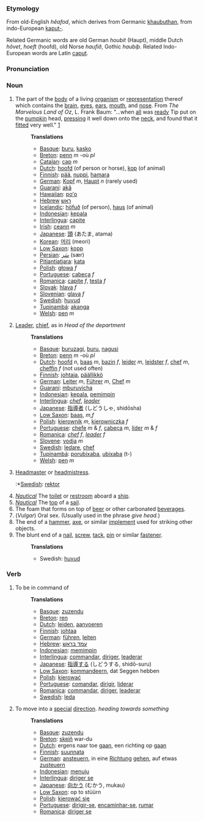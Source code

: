 ===Etymology===

From old-English ''h&ecirc;afod'', which derives from Germanic [[khaubuthan]], from indo-European [[kaput-]].

Related Germanic words are old German ''houbit'' (Haupt), middle Dutch ''h&ocirc;vet'', ''hoeft'' (hoofd), old Norse ''haufi&eth;'', Gothic ''haubi&thorn;''. Related Indo-European words are Latin [[caput]].

===Pronunciation===

===Noun===

# The part of the [[body]] of a living [[organism]] or [[representation]] thereof which contains the [[brain]], [[eye]]s, [[ear|ears]], [[mouth]], and [[nose]].  From ''The Marvelous Land of Oz'', L. Frank Baum: "...when [[all]] was [[ready]] Tip put on the [[pumpkin]] head, [[press|pressing]] it well down onto the [[neck]], and found that it [[fit|fitted]] very well." [http://www.literature.org/authors/baum-l-frank/the-marvelous-land-of-oz/chapter-01.html]
#:
#:'''Translations'''
#:*[[Basque]]: [[buru]], [[kasko]]
#:*[[Breton]]: [[penn]] ''m'' -où ''pl''
#:*[[Catalan]]: [[cap]] ''m''
#:*[[Dutch]]: [[hoofd]] (of person or horse), [[kop]] (of animal)
#:*[[Finnish]]: [[pää]], [[nuppi]], [[hamara]]
#:*[[German]]: [[Kopf]] ''m'', [[Haupt]] ''n'' (rarely used)
#:*[[Guaraní]]: [[akã]]
#:*[[Hawaiian]]: [[poʻo]]
#:*[[Hebrew]] [[ראש]]
#:*[[Icelandic]]: [[höfuð]] (of person), [[haus]] (of animal) 
#:*[[Indonesian]]: [[kepala]]
#:*[[Interlingua]]: [[capite]]
#:*[[Irish]]: [[ceann]] ''m''
#:*[[Japanese]]: [[頭]] (あたま, atama)
#:*[[Korean]]: [[머리]] (meori)
#:*[[Low Saxon]]: [[kopp]]
#:*[[Persian]]: [[سَر]] (sær)
#:*[[Pitjantjatjara]]: [[kata]]
#:*[[Polish]]: [[głowa]] ''f''
#:*[[Portuguese]]: [[cabeça]] ''f''
#:*[[Romanica]]: [[capite]] ''f'', [[testa]] ''f''
#:*[[Slovak]]: [[hlava]] ''f''
#:*[[Slovenian]]: [[glava]] ''f''
#:*[[Swedish]]: [[huvud]]
#:*[[Tupinambá]]: [[akanga]]
#:*[[Welsh]]: [[pen]] ''m''
#:
# [[Leader]], [[chief]], as in ''Head of the department''
#:
#:'''Translations'''
#:*[[Basque]]: [[buruzagi]], [[buru]], [[nagusi]]
#:*[[Breton]]: [[penn]] ''m'' -où ''pl''
#:*[[Dutch]]: [[hoofd]] ''n'', [[baas]] ''m'', [[bazin]] ''f'', [[leider]] ''m'', [[leidster]] ''f'', [[chef]] ''m'', [[cheffin]] ''f'' (not used often)
#:*[[Finnish]]: [[johtaja]], [[päällikkö]]
#:*[[German]]: [[Leiter]] ''m'', [[Führer]] ''m'', [[Chef]] ''m''
#:*[[Guaraní]]: [[mburuvicha]]
#:*[[Indonesian]]: [[kepala]], [[pimpin|pemimpin]]
#:*[[Interlingua]]: ''[[chef]]'', ''[[leader]]''
#:*[[Japanese]]: [[指導者]] (しどうしゃ, shidōsha)
#:*[[Low Saxon]]: [[baas]], ''m'',''f''
#:*[[Polish]]: [[kierownik]] ''m'', [[kierowniczka]] ''f''
#:*[[Portuguese]]: [[chefe]] ''m'' & ''f'', [[cabeça]] ''m'', [[líder]] ''m'' & ''f''
#:*[[Romanica]]: ''[[chef]]'' ''f'', ''[[leader]]'' ''f''
#:*[[Slovene]]: [[vodja]] ''m''
#:*[[Swedish]]: [[ledare]], [[chef]]
#:*[[Tupinambá]]: [[porubixaba]], [[ubixaba]] (t-)
#:*[[Welsh]]: [[pen]] ''m''
# [[Headmaster]] or [[headmistress]].
#:*[[Swedish]]: [[rektor]]
# ''[[Nautical terminology|Nautical]]'' The [[toilet]] or [[restroom]] aboard a [[ship]].
# ''[[Nautical terminology|Nautical]]'' The [[top]] of a [[sail]].
# The foam that forms on top of [[beer]] or other carbonated [[beverage]]s.
# (''Vulgar'') Oral sex.  (Usually used in the phrase ''give head.'')
# The end of a [[hammer]], [[axe]], or similar [[implement]] used for striking other objects.
# The blunt end of a [[nail]], [[screw]], [[tack]], [[pin]] or similar [[fastener]].
#:'''Translations'''
#:*Swedish: [[huvud]]

===Verb===
# To be in command of
#:
#:'''Translations'''
#:*[[Basque]]: [[zuzendu]]
#:*[[Breton]]: [[ren]]
#:*[[Dutch]]: [[leiden]], [[aanvoeren]] 
#:*[[Finnish]]: [[johtaa]]
#:*[[German]]: [[führen]], [[leiten]] 
#:*[[Hebrew]]: [[עמד בראש]]
#:*[[Indonesian]]: [[pimpin|memimpin]]
#:*[[Interlingua]]: [[commandar]], [[diriger]], [[leaderar]]
#:*[[Japanese]]: [[指導する]] (しどうする, shidō-suru)
#:*[[Low Saxon]]: [[kommandeern]], dat Seggen hebben
#:*[[Polish]]: [[kierować]]
#:*[[Portuguese]]: [[comandar]], [[dirigir]], [[liderar]]
#:*[[Romanica]]: [[commandar]], [[diriger]], [[leaderar]]
#:*[[Swedish]]: [[leda]]
#:
# To move into a [[special]] [[direction]]. ''heading towards something''
#:'''Translations'''
#:*[[Basque]]: [[zuzendu]]
#:*[[Breton]]: [[skeiñ]] war-du
#:*[[Dutch]]: ergens naar toe [[gaan]], een richting op [[gaan]]
#:*[[Finnish]]: [[suunnata]]
#:*[[German]]: [[ansteuern]], in eine [[Richtung]] [[gehen]], auf etwas [[zusteuern]]
#:*[[Indonesian]]: [[tuju|menuju]]
#:*[[Interlingua]]: [[diriger se]]
#:*[[Japanese]]: [[向かう]] (むかう, mukau)
#:*[[Low Saxon]]: op to stüürn
#:*[[Polish]]: [[kierować się]]
#:*[[Portuguese]]: [[dirigir-se]], [[encaminhar-se]], [[rumar]]
#:*[[Romanica]]: [[diriger se]]